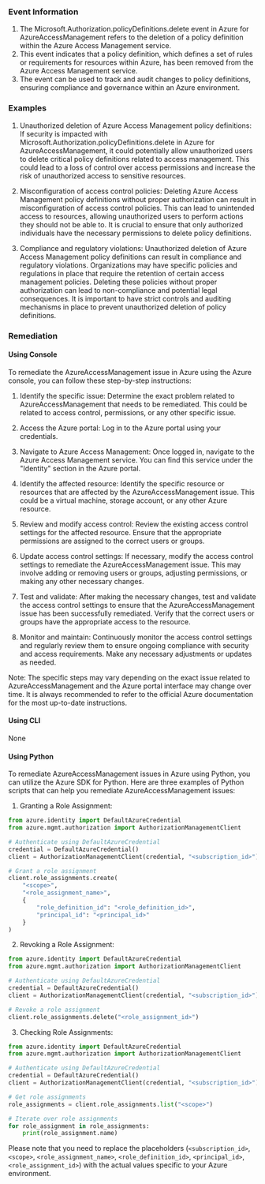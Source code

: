 
### Event Information

1. The Microsoft.Authorization.policyDefinitions.delete event in Azure for AzureAccessManagement refers to the deletion of a policy definition within the Azure Access Management service.
2. This event indicates that a policy definition, which defines a set of rules or requirements for resources within Azure, has been removed from the Azure Access Management service.
3. The event can be used to track and audit changes to policy definitions, ensuring compliance and governance within an Azure environment.


### Examples

1. Unauthorized deletion of Azure Access Management policy definitions: If security is impacted with Microsoft.Authorization.policyDefinitions.delete in Azure for AzureAccessManagement, it could potentially allow unauthorized users to delete critical policy definitions related to access management. This could lead to a loss of control over access permissions and increase the risk of unauthorized access to sensitive resources.

2. Misconfiguration of access control policies: Deleting Azure Access Management policy definitions without proper authorization can result in misconfiguration of access control policies. This can lead to unintended access to resources, allowing unauthorized users to perform actions they should not be able to. It is crucial to ensure that only authorized individuals have the necessary permissions to delete policy definitions.

3. Compliance and regulatory violations: Unauthorized deletion of Azure Access Management policy definitions can result in compliance and regulatory violations. Organizations may have specific policies and regulations in place that require the retention of certain access management policies. Deleting these policies without proper authorization can lead to non-compliance and potential legal consequences. It is important to have strict controls and auditing mechanisms in place to prevent unauthorized deletion of policy definitions.

### Remediation

#### Using Console

To remediate the AzureAccessManagement issue in Azure using the Azure console, you can follow these step-by-step instructions:

1. Identify the specific issue: Determine the exact problem related to AzureAccessManagement that needs to be remediated. This could be related to access control, permissions, or any other specific issue.

2. Access the Azure portal: Log in to the Azure portal using your credentials.

3. Navigate to Azure Access Management: Once logged in, navigate to the Azure Access Management service. You can find this service under the "Identity" section in the Azure portal.

4. Identify the affected resource: Identify the specific resource or resources that are affected by the AzureAccessManagement issue. This could be a virtual machine, storage account, or any other Azure resource.

5. Review and modify access control: Review the existing access control settings for the affected resource. Ensure that the appropriate permissions are assigned to the correct users or groups.

6. Update access control settings: If necessary, modify the access control settings to remediate the AzureAccessManagement issue. This may involve adding or removing users or groups, adjusting permissions, or making any other necessary changes.

7. Test and validate: After making the necessary changes, test and validate the access control settings to ensure that the AzureAccessManagement issue has been successfully remediated. Verify that the correct users or groups have the appropriate access to the resource.

8. Monitor and maintain: Continuously monitor the access control settings and regularly review them to ensure ongoing compliance with security and access requirements. Make any necessary adjustments or updates as needed.

Note: The specific steps may vary depending on the exact issue related to AzureAccessManagement and the Azure portal interface may change over time. It is always recommended to refer to the official Azure documentation for the most up-to-date instructions.

#### Using CLI

None

#### Using Python

To remediate AzureAccessManagement issues in Azure using Python, you can utilize the Azure SDK for Python. Here are three examples of Python scripts that can help you remediate AzureAccessManagement issues:

1. Granting a Role Assignment:
```python
from azure.identity import DefaultAzureCredential
from azure.mgmt.authorization import AuthorizationManagementClient

# Authenticate using DefaultAzureCredential
credential = DefaultAzureCredential()
client = AuthorizationManagementClient(credential, "<subscription_id>")

# Grant a role assignment
client.role_assignments.create(
    "<scope>",
    "<role_assignment_name>",
    {
        "role_definition_id": "<role_definition_id>",
        "principal_id": "<principal_id>"
    }
)
```

2. Revoking a Role Assignment:
```python
from azure.identity import DefaultAzureCredential
from azure.mgmt.authorization import AuthorizationManagementClient

# Authenticate using DefaultAzureCredential
credential = DefaultAzureCredential()
client = AuthorizationManagementClient(credential, "<subscription_id>")

# Revoke a role assignment
client.role_assignments.delete("<role_assignment_id>")
```

3. Checking Role Assignments:
```python
from azure.identity import DefaultAzureCredential
from azure.mgmt.authorization import AuthorizationManagementClient

# Authenticate using DefaultAzureCredential
credential = DefaultAzureCredential()
client = AuthorizationManagementClient(credential, "<subscription_id>")

# Get role assignments
role_assignments = client.role_assignments.list("<scope>")

# Iterate over role assignments
for role_assignment in role_assignments:
    print(role_assignment.name)
```

Please note that you need to replace the placeholders (`<subscription_id>`, `<scope>`, `<role_assignment_name>`, `<role_definition_id>`, `<principal_id>`, `<role_assignment_id>`) with the actual values specific to your Azure environment.

